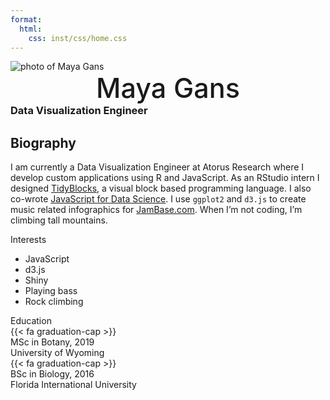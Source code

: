 ```yaml
---
format:
  html:
    css: inst/css/home.css
---
```


<section>

<div class="img-bio">
  <img class="author-photo" src="assets/mayagans.png" alt="photo of Maya Gans"/>
  <h2 style='font-size:2.7rem;font-weight:500!important;text-align:center!important;margin:0!important;padding:0!important;'>Maya Gans</h2>
  <h3 style="margin:0!important;padding:0!important;">Data Visualization Engineer</h3>
  <div class="social">
  </div>
</div>

<div class="bio">
<h1>Biography</h1>

I am currently a Data Visualization Engineer at Atorus Research where I develop custom applications using R and JavaScript. As an RStudio intern I designed [TidyBlocks](https://tidyblocks.tech), a visual block based programming language. I also co-wrote [JavaScript for Data Science](https://js4ds.org). I use `ggplot2` and `d3.js` to create music related infographics for [JamBase.com](https://www.jambase.com/article/new-orleans-jazz-fest-after-dark-deep-dive). When I'm not coding, I'm climbing tall mountains.

  <div class="activities">
    
  <div class="interests">
  <span class="activity">Interests</span>
  <ul>
   <li>JavaScript</li>
   <li>d3.js</li>
   <li>Shiny</li>
   <li>Playing bass</li>
   <li>Rock climbing</li>
  </ul>
  </div>
  
<div class="education">
  <span class="activity">Education</span>
<div class="education-element">
<div class="icon">{{< fa graduation-cap >}}</div>
<div class="degree">MSc in Botany, 2019</div>
<div class="school">University of Wyoming</div>
</div>

<div class="education-element">
<div class="icon">{{< fa graduation-cap >}}</div>
<div class="degree">BSc in Biology, 2016</div>
<div class="school">Florida International University</div>
</div>
</div>
  
</div>
</div>

</section>